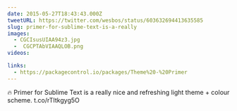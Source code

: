 ```yaml
---
date: 2015-05-27T18:43:43.000Z
tweetURL: https://twitter.com/wesbos/status/603632694413635585
slug: primer-for-sublime-text-is-a-really
images:
  - CGCIsusUIAA94z3.jpg
  -  CGCPTAbVIAAQLOB.png
videos:

links:
  - https://packagecontrol.io/packages/Theme%20-%20Primer
---
```

🔥 Primer for Sublime Text is a really nice and refreshing light theme + colour scheme.  t.co/rTItkgyg5O
